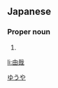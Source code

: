 ==Japanese==
{{ja-kanjitab|由|哉}}

===Proper noun===
{{ja-pos|proper|ゆうや}}

# {{given name|male|lang=ja}}

[[Category:Japanese male given names|ゆうや]]

[[li:由哉]]